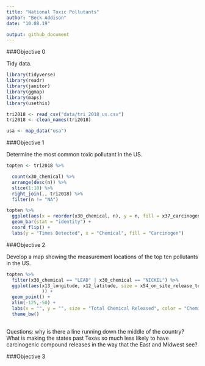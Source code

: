 ```yaml
---
title: "National Toxic Pollutants"
author: "Beck Addison"
date: "10.08.19"

output: github_document
---
```


###Objective 0

Tidy data.

```r
library(tidyverse)
library(readr)
library(janitor)
library(ggmap)
library(maps)
library(usethis)

tri2018 <- read_csv("data/tri_2018_us.csv")
tri2018 <- clean_names(tri2018)

usa <- map_data("usa")
```
###Objective 1

Determine the most common toxic pollutant in the US.

```r
topten <- tri2018 %>%

  count(x30_chemical) %>%
  arrange(desc(n)) %>%
  slice(1:10) %>%
  right_join(., tri2018) %>%
  filter(n != "NA")

topten %>%
  ggplot(aes(x = reorder(x30_chemical, n), y = n, fill = x37_carcinogen)) +
  geom_bar(stat = "identity") +
  coord_flip() +
  labs(y = "Times Detected", x = "Chemical", fill = "Carcinogen")
```

###Objective 2

Develop a map showing the measurement locations of the top ten pollutants in the US.

```r

topten %>%
  filter(x30_chemical == "LEAD" | x30_chemical == "NICKEL") %>%
  ggplot(aes(x13_longitude, x12_latitude, size = x54_on_site_release_total, color = x30_chemical
             )) +
  geom_point() +
  xlim(-125,-50) +
  labs(x = "", y = "", size = "Total Chemical Released", color = "Chemical") +
  theme_bw()
  
```

Questions: why is there a line running down the middle of the country? What is making the states past Texas so much less likely to have carcinogenic compound releases in the way that the East and Midwest see?

###Objective 3
```r

```


